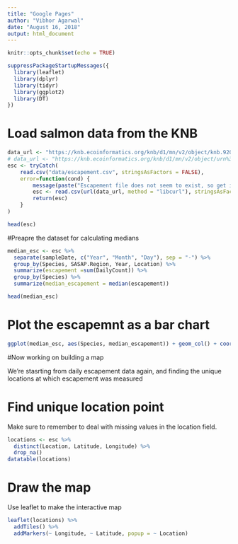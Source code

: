 ```yaml
---
title: "Google Pages"
author: "Vibhor Agarwal"
date: "August 16, 2018"
output: html_document
---
```


```r
knitr::opts_chunk$set(echo = TRUE)
```
```r
suppressPackageStartupMessages({
  library(leaflet)
  library(dplyr)
  library(tidyr)
  library(ggplot2)
  library(DT)
})
```
# Load salmon data from the KNB

```r
data_url <- "https://knb.ecoinformatics.org/knb/d1/mn/v2/object/knb.92020.1"
# data_url <- "https://knb.ecoinformatics.org/knb/d1/mn/v2/object/urn%3Auuid%3Af119a05b-bbe7-4aea-93c6-85434dcb1c5e"
esc <- tryCatch(
    read.csv("data/escapement.csv", stringsAsFactors = FALSE),
    error=function(cond) {
        message(paste("Escapement file does not seem to exist, so get it from the KNB."))
        esc <- read.csv(url(data_url, method = "libcurl"), stringsAsFactors = FALSE)
        return(esc)
    }
)

head(esc)
```

#Preapre the dataset for calculating medians

```r
median_esc <- esc %>% 
  separate(sampleDate, c("Year", "Month", "Day"), sep = "-") %>% 
  group_by(Species, SASAP.Region, Year, Location) %>% 
  summarize(escapement =sum(DailyCount)) %>% 
  group_by(Species) %>% 
  summarize(median_escapement = median(escapement))

head(median_esc)
```

# Plot the escapemnt as a bar chart

```r
ggplot(median_esc, aes(Species, median_escapement)) + geom_col() + coord_flip()

```

#Now working on building a map

We're stasrting from daily escapement data again, and finding the unique locations at which escapement was measured

# Find unique location point

Make sure to remember to deal with missing values in the location field.

```r
locations <- esc %>% 
  distinct(Location, Latitude, Longitude) %>% 
  drop_na()
datatable(locations)
```

# Draw the map

Use leaflet to make the interactive map

```r
leaflet(locations) %>% 
  addTiles() %>% 
  addMarkers(~ Longitude, ~ Latitude, popup = ~ Location)
```

